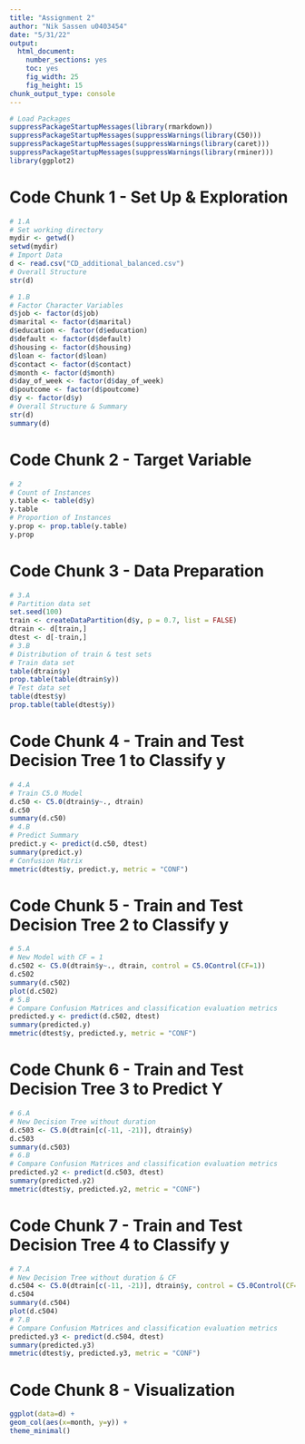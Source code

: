 ```yaml
---
title: "Assignment 2"
author: "Nik Sassen u0403454"
date: "5/31/22"
output:
  html_document:
    number_sections: yes
    toc: yes
    fig_width: 25
    fig_height: 15
chunk_output_type: console
---
```

```r
# Load Packages
suppressPackageStartupMessages(library(rmarkdown))
suppressPackageStartupMessages(suppressWarnings(library(C50)))
suppressPackageStartupMessages(suppressWarnings(library(caret)))
suppressPackageStartupMessages(suppressWarnings(library(rminer)))
library(ggplot2)

```


# Code Chunk 1 - Set Up & Exploration
```r
# 1.A
# Set working directory
mydir <- getwd()
setwd(mydir)
# Import Data
d <- read.csv("CD_additional_balanced.csv")
# Overall Structure
str(d)

# 1.B
# Factor Character Variables
d$job <- factor(d$job)
d$marital <- factor(d$marital)
d$education <- factor(d$education)
d$default <- factor(d$default)
d$housing <- factor(d$housing)
d$loan <- factor(d$loan)
d$contact <- factor(d$contact)
d$month <- factor(d$month)
d$day_of_week <- factor(d$day_of_week)
d$poutcome <- factor(d$poutcome)
d$y <- factor(d$y)
# Overall Structure & Summary
str(d)
summary(d)
```


# Code Chunk 2 - Target Variable
```r
# 2
# Count of Instances
y.table <- table(d$y)
y.table
# Proportion of Instances
y.prop <- prop.table(y.table)
y.prop

```

# Code Chunk 3 - Data Preparation
```r
# 3.A
# Partition data set
set.seed(100)
train <- createDataPartition(d$y, p = 0.7, list = FALSE)
dtrain <- d[train,]
dtest <- d[-train,]
# 3.B
# Distribution of train & test sets
# Train data set
table(dtrain$y)
prop.table(table(dtrain$y))
# Test data set
table(dtest$y)
prop.table(table(dtest$y))
```


# Code Chunk 4 - Train and Test Decision Tree 1 to Classify y
```r
# 4.A
# Train C5.0 Model
d.c50 <- C5.0(dtrain$y~., dtrain)
d.c50
summary(d.c50)
# 4.B
# Predict Summary
predict.y <- predict(d.c50, dtest)
summary(predict.y)
# Confusion Matrix
mmetric(dtest$y, predict.y, metric = "CONF")

```


# Code Chunk 5 - Train and Test Decision Tree 2 to Classify y
```r
# 5.A
# New Model with CF = 1
d.c502 <- C5.0(dtrain$y~., dtrain, control = C5.0Control(CF=1))
d.c502
summary(d.c502)
plot(d.c502)
# 5.B
# Compare Confusion Matrices and classification evaluation metrics
predicted.y <- predict(d.c502, dtest)
summary(predicted.y)
mmetric(dtest$y, predicted.y, metric = "CONF")
```


# Code Chunk 6 - Train and Test Decision Tree 3 to Predict Y
```r
# 6.A
# New Decision Tree without duration
d.c503 <- C5.0(dtrain[c(-11, -21)], dtrain$y)
d.c503
summary(d.c503)
# 6.B
# Compare Confusion Matrices and classification evaluation metrics
predicted.y2 <- predict(d.c503, dtest)
summary(predicted.y2)
mmetric(dtest$y, predicted.y2, metric = "CONF")

```


# Code Chunk 7 - Train and Test Decision Tree 4 to Classify y
```r
# 7.A
# New Decision Tree without duration & CF
d.c504 <- C5.0(dtrain[c(-11, -21)], dtrain$y, control = C5.0Control(CF=1))
d.c504
summary(d.c504)
plot(d.c504)
# 7.B
# Compare Confusion Matrices and classification evaluation metrics
predicted.y3 <- predict(d.c504, dtest)
summary(predicted.y3)
mmetric(dtest$y, predicted.y3, metric = "CONF")

```


# Code Chunk 8 - Visualization
```r
ggplot(data=d) +
geom_col(aes(x=month, y=y)) +
theme_minimal()


``` 





